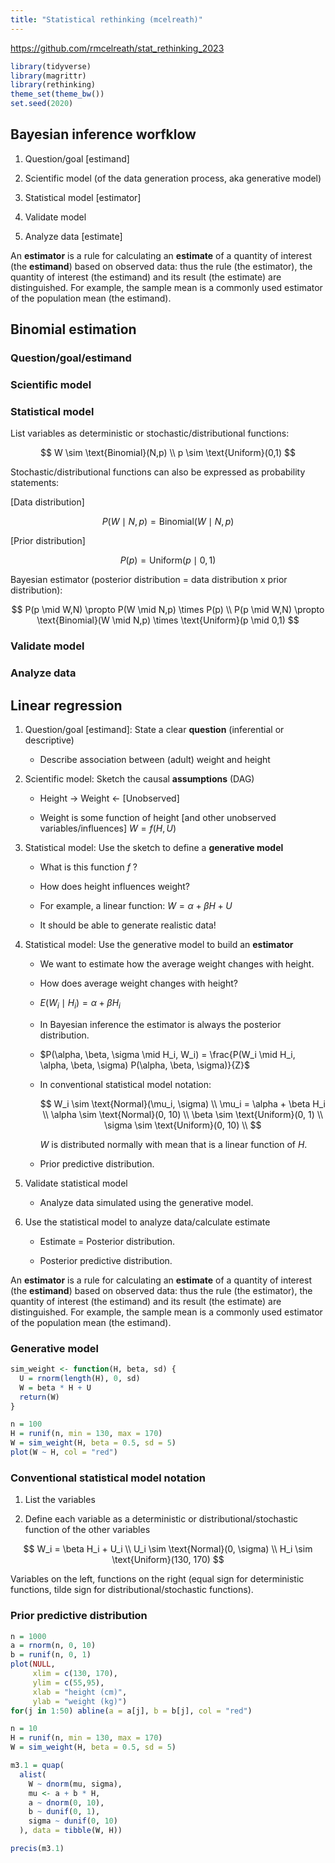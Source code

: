 ```yaml
---
title: "Statistical rethinking (mcelreath)"
---
```


<https://github.com/rmcelreath/stat_rethinking_2023>

```r
library(tidyverse)
library(magrittr)
library(rethinking)
theme_set(theme_bw())
set.seed(2020)
```

## Bayesian inference worfklow

1.  Question/goal \[estimand\]

2.  Scientific model (of the data generation process, aka generative model)

3.  Statistical model \[estimator\]

4.  Validate model

5.  Analyze data \[estimate\]

An **estimator** is a rule for calculating an **estimate** of a quantity of interest (the **estimand**) based on observed data: thus the rule (the estimator), the quantity of interest (the estimand) and its result (the estimate) are distinguished. For example, the sample mean is a commonly used estimator of the population mean (the estimand).

## Binomial estimation

### Question/goal/estimand

### Scientific model

### Statistical model

List variables as deterministic or stochastic/distributional functions:

$$
W \sim \text{Binomial}(N,p) \\
p \sim \text{Uniform}(0,1)
$$

Stochastic/distributional functions can also be expressed as probability statements:

\[Data distribution\]

$$
P(W \mid N,p) = \text{Binomial}(W \mid N,p)
$$

\[Prior distribution\]

$$
P(p) = \text{Uniform}(p \mid 0,1)
$$

Bayesian estimator (posterior distribution = data distribution x prior distribution):

$$
P(p \mid W,N) \propto P(W \mid N,p) \times P(p) \\
P(p \mid W,N) \propto \text{Binomial}(W \mid N,p) \times \text{Uniform}(p \mid 0,1)
$$

### Validate model

### Analyze data

## Linear regression

1.  Question/goal \[estimand\]: State a clear **question** (inferential or descriptive)

    -   Describe association between (adult) weight and height

2.  Scientific model: Sketch the causal **assumptions** (DAG)

    -   Height → Weight ← \[Unobserved\]

    -   Weight is some function of height \[and other unobserved variables/influences\] $W = f(H,U)$

3.  Statistical model: Use the sketch to define a **generative model**

    -   What is this function $f$ ?

    -   How does height influences weight?

    -   For example, a linear function: $W = \alpha + \beta H + U$

    -   It should be able to generate realistic data!

4.  Statistical model: Use the generative model to build an **estimator**

    -   We want to estimate how the average weight changes with height.

    -   How does average weight changes with height?

    -   $E(W_i \mid H_i) = \alpha + \beta H_i$

    -   In Bayesian inference the estimator is always the posterior distribution.

    -   $P(\alpha, \beta, \sigma \mid H_i, W_i) = \frac{P(W_i \mid H_i, \alpha, \beta, \sigma) P(\alpha, \beta, \sigma)}{Z}$

    -   In conventional statistical model notation:

        $$
        W_i \sim \text{Normal}(\mu_i, \sigma) \\
        \mu_i = \alpha + \beta H_i \\
        \alpha \sim \text{Normal}(0, 10) \\
        \beta \sim \text{Uniform}(0, 1) \\
        \sigma \sim \text{Uniform}(0, 10) \\
        $$

        $W$ is distributed normally with mean that is a linear function of $H$.

    -   Prior predictive distribution.

5.  Validate statistical model

    -   Analyze data simulated using the generative model.

6.  Use the statistical model to analyze data/calculate estimate

    -   Estimate = Posterior distribution.

    -   Posterior predictive distribution.

An **estimator** is a rule for calculating an **estimate** of a quantity of interest (the **estimand**) based on observed data: thus the rule (the estimator), the quantity of interest (the estimand) and its result (the estimate) are distinguished. For example, the sample mean is a commonly used estimator of the population mean (the estimand).

### Generative model

```r
sim_weight <- function(H, beta, sd) {
  U = rnorm(length(H), 0, sd)
  W = beta * H + U
  return(W)
}

n = 100
H = runif(n, min = 130, max = 170)
W = sim_weight(H, beta = 0.5, sd = 5)
plot(W ~ H, col = "red")
```

### Conventional statistical model notation

1.  List the variables

2.  Define each variable as a deterministic or distributional/stochastic function of the other variables

$$
W_i = \beta H_i + U_i \\
U_i \sim \text{Normal}(0, \sigma) \\
H_i \sim \text{Uniform}(130, 170)
$$

Variables on the left, functions on the right (equal sign for deterministic functions, tilde sign for distributional/stochastic functions).

### Prior predictive distribution

```r
n = 1000
a = rnorm(n, 0, 10)
b = runif(n, 0, 1)
plot(NULL,
     xlim = c(130, 170),
     ylim = c(55,95),
     xlab = "height (cm)",
     ylab = "weight (kg)")
for(j in 1:50) abline(a = a[j], b = b[j], col = "red")
```

```r
n = 10
H = runif(n, min = 130, max = 170)
W = sim_weight(H, beta = 0.5, sd = 5)

m3.1 = quap(
  alist(
    W ~ dnorm(mu, sigma),
    mu <- a + b * H,
    a ~ dnorm(0, 10),
    b ~ dunif(0, 1),
    sigma ~ dunif(0, 10)
  ), data = tibble(W, H))

precis(m3.1)
```
